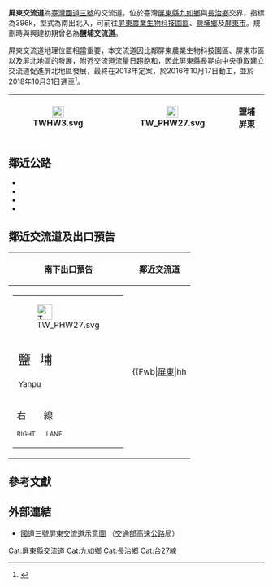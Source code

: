 {{Infobox Taiwan Highway IC
| name = 屏東交流道
| name_en = Pingtung Interchange
| rd_type = NH
| rd_number = 3
| exit = 396
| exit_name = 屏東
| othername = 鹽埔交流道、[[海豐_(屏東縣)|海豐]]交流道
| location = [[臺灣|臺灣]][[屏東縣|屏東縣]][[九如鄉|九如鄉]]、[[長治鄉|長治鄉]]
| connect = {{Jct|country=TWN|PH|27}}<br>{{Jct|country=TWN|CH|187c}}（平面側車道）
| goto = [[屏東市|屏東市]]、[[鹽埔鄉|鹽埔鄉]]
| class = 半套鑽石型
| time = 2018年10月31日
}}
'''屏東交流道'''為[[臺灣|臺灣]][[福爾摩沙高速公路|國道三號]]的交流道，位於臺灣[[屏東縣|屏東縣]][[九如鄉|九如鄉]]與[[長治鄉|長治鄉]]交界，指標為396k，型式為南出北入，可前往[[屏東農業生物科技園區|屏東農業生物科技園區]]、[[鹽埔鄉|鹽埔鄉]]及[[屏東市|屏東市]]。規劃時與興建初期曾名為'''鹽埔交流道'''。

屏東交流道地理位置相當重要，本交流道因比鄰屏東農業生物科技園區、屏東市區以及屏北地區的發展，附近交流道流量日趨飽和，因此屏東縣長期向中央爭取建立交流道促進屏北地區發展，最終在2013年定案，於2016年10月17日動工，並於2018年10月31日通車<ref>{{Cite news|title=國道3號屏東交流道通車 賴揆剪綵祝賀|url=https://udn.com/news/story/7327/3453026|publisher=聯合新聞網|accessdate=2018-10-31|date=2018-10-31|archive-date=2018-10-31|archive-url=https://web.archive.org/web/20181031173745/https://udn.com/news/story/7327/3453026|dead-url=no}}</ref>。
{|class="wikitable" style="text-align:center"
|-
! [[File:TWHW3.svg|23px]]
| {{Taiwan Highway IC|396|屏東}}  
| [[File:TW_PHW27.svg|23px]]
| '''鹽埔　屏東'''
|}

== 鄰近公路 ==
* {{Jct|country=TWN|PH|27}}
* {{Jct|country=TWN|CH|187c}}
* {{Jct|country=TWN|TRPT|17}}
* {{Jct|country=TWN|TRPT|26}}

== 鄰近交流道及出口預告 ==
{|class="toccolours" border="1" cellpadding="4" style="margin:0 auto; border-collapse:collapse; text-align:center; white-space:nowrap"
! 南下出口預告 !! 鄰近交流道
|-
| style="text-align:right; font-size:15px" | {{Taiwan Highway IC|396|屏東}}
{|style="width:190px; background-color:#007F00; text-align:center; color:#FFF; font-weight:bold"
| colspan="2" | <div style="margin-top:6px; margin-bottom:3px">[[File:TW_PHW27.svg|30px]]</div>
|-
| style="width:90px; border-right:2px solid #FFF; line-height:24px; font-size:24px; word-spacing:12px" | 鹽 埔<div style="font-size:15px">Yanpu</div>
| style="width:90px; line-height:24px; font-size:24px; word-spacing:12px" | 屏 東<div style="font-size:15px">Pingtung</div>
|-
| colspan="2" style="line-height:18px; font-size:18px; word-spacing:30px" | 右 線<div style="font-size:12px; word-spacing:18px">RIGHT LANE</div>
|}
|
{{Start expwy box|[[中華民國國道|中華民國國道]]}}
{{S-expwy IC|[[九如交流道|九如交流道]]|往　[[燕巢系統交流道|燕巢系統交流道]]}}
{{S-line|{{Jct|country=TWN|NH|3}}|396k|#007A36}}
{{S-expwy IC|[[長治交流道|長治交流道]]|往　[[麟洛交流道|麟洛交流道]]}}
{{Illus}}
{{Fwu|st|[[田寮區|田寮]]}}
{{Fwi|Full|391|九如}}
{{Fwh|st}}
{{Fwm|TWHW3}}
{{Fwh|st|396|屏東}}
{{Fwb|[[屏東市|屏東]]|hh||TW PHW27|hu|TW PHW27||hh|[[鹽埔鄉|鹽埔]]}}
{{Fwh|st}}
{{Fwm|TWHW3}}
{{Fwh|st}}
{{Fwi|Full|400|長治}}
{{Fwd|st|[[麟洛鄉|麟洛]]}}
{{Fwed}}
|}

== 參考文獻 ==
{{Reflist}}

== 外部連結 ==
* [https://www.freeway.gov.tw/UserFiles/%E5%B1%8F%E6%9D%B1391.jpg 國道三號屏東交流道示意圖] {{Wayback|url=https://www.freeway.gov.tw/UserFiles/%E5%B1%8F%E6%9D%B1391.jpg |date=20220415015109 }}（[[交通部高速公路局|交通部高速公路局]]）

{{中華民國國道3號}}

[[Cat:屏東縣交流道|Cat:屏東縣交流道]]
[[Cat:九如鄉|Cat:九如鄉]]
[[Cat:長治鄉|Cat:長治鄉]]
[[Cat:台27線|Cat:台27線]]